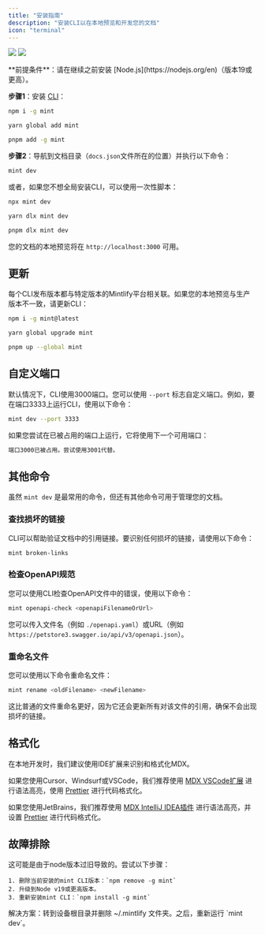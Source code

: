 ```yaml
---
title: "安装指南"
description: "安装CLI以在本地预览和开发您的文档"
icon: "terminal"
---
```


<img
  className="block dark:hidden my-0 pointer-events-none"
  src="/images/local-development-light.png"
/>
<img
  className="hidden dark:block my-0 pointer-events-none"
  src="/images/local-development-dark.png"
/>

<Info>
  **前提条件**：请在继续之前安装 [Node.js](https://nodejs.org/en)（版本19或更高）。
</Info>

**步骤1**：安装 [CLI](https://www.npmjs.com/package/mint)：

<CodeGroup>

```bash npm
npm i -g mint
```


```bash yarn
yarn global add mint
```


```bash pnpm
pnpm add -g mint
```

</CodeGroup>

**步骤2**：导航到文档目录（`docs.json`文件所在的位置）并执行以下命令：

```bash
mint dev
```

或者，如果您不想全局安装CLI，可以使用一次性脚本：

<CodeGroup>

```bash npm
npx mint dev
```


```bash yarn
yarn dlx mint dev
```


```bash pnpm
pnpm dlx mint dev
```

</CodeGroup>

您的文档的本地预览将在 `http://localhost:3000` 可用。

## 更新

每个CLI发布版本都与特定版本的Mintlify平台相关联。如果您的本地预览与生产版本不一致，请更新CLI：

<CodeGroup>

```bash npm
npm i -g mint@latest
```


```bash yarn
yarn global upgrade mint
```


```bash pnpm
pnpm up --global mint
```

</CodeGroup>

## 自定义端口

默认情况下，CLI使用3000端口。您可以使用 `--port` 标志自定义端口。例如，要在端口3333上运行CLI，使用以下命令：

```bash
mint dev --port 3333
```

如果您尝试在已被占用的端口上运行，它将使用下一个可用端口：

```md
端口3000已被占用。尝试使用3001代替。
```

## 其他命令

虽然 `mint dev` 是最常用的命令，但还有其他命令可用于管理您的文档。

### 查找损坏的链接

CLI可以帮助验证文档中的引用链接。要识别任何损坏的链接，请使用以下命令：

```bash
mint broken-links
```

### 检查OpenAPI规范

您可以使用CLI检查OpenAPI文件中的错误，使用以下命令：

```bash
mint openapi-check <openapiFilenameOrUrl>
```

您可以传入文件名（例如 `./openapi.yaml`）或URL（例如 `https://petstore3.swagger.io/api/v3/openapi.json`）。

### 重命名文件

您可以使用以下命令重命名文件：

```bash
mint rename <oldFilename> <newFilename>
```

这比普通的文件重命名更好，因为它还会更新所有对该文件的引用，确保不会出现损坏的链接。

## 格式化

在本地开发时，我们建议使用IDE扩展来识别和格式化MDX。

如果您使用Cursor、Windsurf或VSCode，我们推荐使用 [MDX VSCode扩展](https://marketplace.visualstudio.com/items?itemName=unifiedjs.vscode-mdx) 进行语法高亮，使用 [Prettier](https://marketplace.visualstudio.com/items?itemName=esbenp.prettier-vscode) 进行代码格式化。

如果您使用JetBrains，我们推荐使用 [MDX IntelliJ IDEA插件](https://plugins.jetbrains.com/plugin/14944-mdx) 进行语法高亮，并设置 [Prettier](https://prettier.io/docs/webstorm) 进行代码格式化。

## 故障排除

<AccordionGroup>
  <Accordion title='错误：无法使用darwin-arm64运行时加载"sharp"模块'>
    这可能是由于node版本过旧导致的。尝试以下步骤：

    1. 删除当前安装的mint CLI版本：`npm remove -g mint`
    2. 升级到Node v19或更高版本。
    3. 重新安装mint CLI：`npm install -g mint`
  </Accordion>
  <Accordion title="问题：遇到未知错误">
    解决方案：转到设备根目录并删除 ~/.mintlify 文件夹。之后，重新运行 `mint dev`。
  </Accordion>
</AccordionGroup>